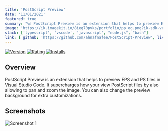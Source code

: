 ```yaml
---
title: 'PostScript Preview'
date: '11/01/2021'
featured: true
summary: "💻 PostScript Preview is an extension that helps to preview EPS and PS files in Visual Studio Code"
image: 'https://ik.imagekit.io/8ieg70pvks/portfolio/pp_og.png?ik-sdk-version=javascript-1.4.3&updatedAt=1670981729993'
stack: ['typescript', 'vscode', 'javascript', "node.js", "bash"]
link: { github: 'https://github.com/ahnafnafee/PostScript-Preview', live: 'https://marketplace.visualstudio.com/items?itemName=ahnafnafee.postscript-preview' }
---
```



<div className="row-center">
    <a href="https://marketplace.visualstudio.com/items?itemName=ahnafnafee.postscript-preview"><img src="https://img.shields.io/visual-studio-marketplace/v/ahnafnafee.postscript-preview?logo=visualstudiocode&style=for-the-badge" alt="Version" /></a>
    <a href="https://marketplace.visualstudio.com/items?itemName=ahnafnafee.postscript-preview"><img src="https://img.shields.io/visual-studio-marketplace/r/ahnafnafee.postscript-preview?logo=visualstudiocode&style=for-the-badge" alt="Rating" /></a>
    <a href="https://marketplace.visualstudio.com/items?itemName=ahnafnafee.postscript-preview"><img src="https://img.shields.io/visual-studio-marketplace/azure-devops/installs/total/ahnafnafee.postscript-preview?logo=visualstudiocode&style=for-the-badge" alt="Installs" /></a>
</div>

## Overview

PostScript Preview is an extension that helps to preview EPS and PS files in Visual Studio Code. It supercharges
how your view PostScript files by also allowing to pan and zoom the image. You can also change the preview
background for extra customizations.

## Screenshots

![Screenshot 1](https://raw.githubusercontent.com/ahnafnafee/PostScript-Preview/master/demo/postscript-preview-demo.gif)
